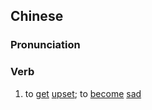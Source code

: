 {{also|发悲}}
==Chinese==
{{zh-forms|s=发悲}}

===Pronunciation===
{{zh-pron
|m=fābēi
|cat=v
}}

===Verb===
{{zh-verb}}

# {{lb|zh|literary}} to [[get]] [[upset]]; to [[become]] [[sad]]